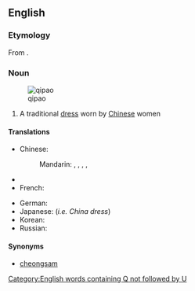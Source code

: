 ==English==
{{wikipedia}}

===Etymology===
From {{etyl|zh}} {{term|旗袍|sc=Hani|tr=qípáo|lang=zh}}.

===Noun===
{{en-noun}}
[[Image:Qipao1.jpg|thumb|qipao]]

# A traditional [[dress]] worn by [[Chinese]] women

====Translations====
{{trans-top|a traditional dress worn by Chinese women}}
* Chinese:
*: Mandarin: {{t|zh|旗袍|tr=qípáo|sc=Hani}},  {{t|zh|旗袍兒|sc=Hani}},  {{t|zh|旗袍儿|tr=qípáor|sc=Hani}}, {{t|zh|長衫|sc=Hani}}, {{t|zh|长衫|tr=chángshān|sc=Hani}}
* {{trreq|Finnish}}
* French: {{t|fr|qipao|f}}
{{trans-mid}}
* German: {{t|de|Qipao|n}}
* Japanese: {{t|ja|チャイナドレス|tr=chainadoresu|sc=Jpan}} (''i.e. China dress'')
* Korean: {{t|ko|치파오|tr=chipao|sc=Kore}}
* Russian: {{t|ru|ципао|n|tr=cipáo|sc=Cyrl}}
{{trans-bottom}}

====Synonyms====
* [[cheongsam]]

[[Category:English words containing Q not followed by U]]